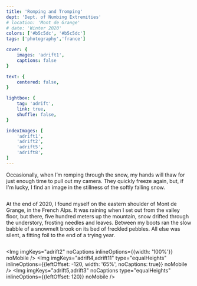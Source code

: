 ```yaml
---
title: 'Romping and Tromping'
dept: 'Dept. of Numbing Extremities'
# location: 'Mont de Grange'
# date: 'Winter 2020'
colors: ['#b5c5dc', '#b5c5dc']
tags: ['photography','france']

cover: {
    images: 'adrift1',
    captions: false
}

text: {
    centered: false,
}

lightbox: {
    tag: 'adrift',
    link: true,
    shuffle: false,
}

indexImages: [
    'adrift1',
    'adrift2',
    'adrift5',
    'adrift8',
]
---
```



Occasionally, when I’m romping through the snow, my hands will thaw for just enough time to pull out my camera. They quickly freeze again, but, if I'm lucky, I find an image in the stillness of the softly falling snow.

<Img imgKeys="adrift2" mobileOnly />

At the end of 2020, I found myself on the eastern shoulder of Mont de Grange, in the French Alps. It was raining when I set out from the valley floor, but there, five hundred meters up the mountain, snow drifted through the understory, frosting needles and leaves. Between my boots ran the slow babble of a snowmelt brook on its bed of freckled pebbles. All else was silent, a fitting foil to the end of a trying year. 

<Img imgKeys="adrift11" mobileOnly />

<Img imgKeys="adrift2" noCaptions inlineOptions={{width: '100%'}} noMobile />
<Img imgKeys="adrift4,adrift11" type="equalHeights" inlineOptions={{leftOffset: -120, width: '65%', noCaptions: true}} noMobile />
<Img imgKeys="adrift5,adrift3" noCaptions type="equalHeights" inlineOptions={{leftOffset: 120}} noMobile />
<Img imgKeys="adrift8,adrift9" noCaptions noMobile />
<Img imgKeys="adrift6,adrift7" noCaptions type="equalHeights" noMobile />
